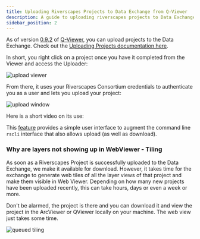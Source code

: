```yaml
---
title: Uploading Riverscapes Projects to Data Exchange from Q-Viewer
description: A guide to uploading riverscapes projects to Data Exchanges 
sidebar_position: 2
---
```


As of version [0.9.2](https://github.com/Riverscapes/QRAVEPlugin/releases/tag/untagged-e750a6a0ddd07492d89d) of [Q-Viewer](https://viewer.riverscapes.net/software-help/help-qgis/), you can upload projects to the Data Exchange.  Check out the [Uploading Projects documentation here](https://viewer.riverscapes.net/software-help/help-qgis-uploader/).

In short, you right click on a project once you have it completed from the Viewer and access the Uploader:

![upload viewer](/images/tutorials-how-to/Upload-Viewer.png)

From there, it uses your Riverscapes Consortium credentials to authenticate you as a user and lets you upload your project:

![upload window](/images/tutorials-how-to/Upload-Window.png)

Here is a short video on its use:

<YouTubeEmbed videoId="Rs6RnAHAsNY" />

This [feature](https://viewer.riverscapes.net/software-help/help-qgis-uploader/) provides a simple user interface to augment the command line `rscli` interface that also allows upload (as well as download). 

### Why are layers not showing up in WebViewer - Tiling

As soon as a Riverscapes Project is successfully uploaded to the Data Exchange, we make it available for download. However, it takes time for the exchange to generate web tiles of all the layer views of that project and make them visible in Web Viewer. Depending on how many new projects have been uploaded recently, this can take hours, days or even a week or more.

Don't be alarmed, the project is there and you can download it and view the project in the ArcViewer or QViewer locally on your machine. The web view just takes some time. 

![queued tiling](/images/tutorials-how-to/Queued-Tiling.png)